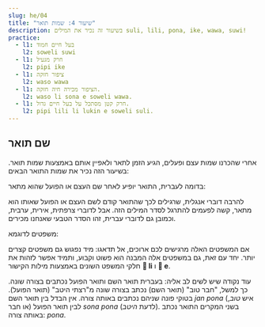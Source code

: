 ```yaml
---
slug: he/04
title: "שיעור 4: שמות תואר"
description: בשיעור זה נכיר את המילים suli, lili, pona, ike, wawa, suwi!
practice:
  - l1: בעל חיים חמוד
    l2: soweli suwi
  - l1: חרק מגעיל
    l2: pipi ike
  - l1: ציפור חזקה
    l2: waso wawa
  - l1: הציפור מכירה חיה חזקה.
    l2: waso li sona e soweli wawa.
  - l1: חרק קטן מסתכל על בעל חיים גדול.
    l2: pipi lili li lukin e soweli suli.
---
```




## שם תואר

אחרי שהכרנו שמות עצם ופעלים, הגיע הזמן לתאר ולאפיין אותם באמצעות שמות תואר. בשיעור הזה נכיר את שמות התואר הבאים:

<List>
  <Word sl="suli" m="גדול, חשוב" />
  <Word sl="lili" m="קטן, צעיר" />
  <Word sl="pona" m="טוב, נעים" />
  <Word sl="ike" m="רע, לא נעים" />
  <Word sl="wawa" m="חזק, מדהים" />
  <Word sl="sona" m="חכם, ידען" />
  <Word sl="suwi" m="מתוק, חמוד" />
</List>

בדומה לעברית, התואר יופיע לאחר שם העצם או הפועל שהוא מתאר:

<List>
  <Word sl="soweli suli" m="בעל חיים גדול" />
  <Word sl="pipi lili" m="חרק קטן" />
  <Word sl="waso suwi" m="ציפור חמודה" />
</List>

להרבה דוברי אנגלית, שרגילים לכך שהתואר קודם לשם העצם או הפועל שאותו הוא מתאר, קשה לפעמים להתרגל לסדר המילים הזה. אבל לדוברי צרפתית, אירית, ערבית, וכמובן גם לדוברי עברית, זהו הסדר הטבעי שאנחנו מכירים.

משפטים לדוגמא:

<List>
  <Sentence
    sl="waso li lukin e soweli suwi."
    m="הציפור רואה את החיה החמודה."
  />
  <Sentence
    sl="soweli wawa li moku e kasi suli."
    m="הציפור החזקה אוכלת חרקים קטנים."
  />
  <Sentence
    sl="pipi ike li moku lili e soweli."
    m="חרקים רעים נשכו את החיה."
  />
  <Sentence
    sl="waso sona li sona pona e pipi."
    m="הציפור החכמה מכירה חרקים היטב."
  />
</List>

אם המשפטים האלה מרגישים לכם ארוכים, אל תדאגו: מיד נפגוש גם משפטים קצרים יותר. יחד עם זאת, גם במשפטים אלה המבנה הוא פשוט וקבוע, ותמיד אפשר לזהות את חלקי המשפט השונים באמצעות מילות הקישור **󱤧 li** ו **󱤉 e**.

עוד נקודה שיש לשים לב אליה: בעברית תואר השם ותואר הפועל נכתבים בצורה שונה. כך למשל, "חבר טוב" (תואר השם) נכתב בצורה שונה מ"רצתי היטב" (תואר הפועל). בטוקי פונה שניהם נכתבים באותה צורה. אין הבדל בין תואר השם _jan pona_ (איש _טוב_, או חבר) לבין תואר הפועל _sona pona_ (לדעת _היטב_). בשני המקרים התואר נכתב באותה צורה: _pona_. 

<Practice exercises={frontmatter.practice} client:load />


